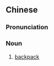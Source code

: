 ==Chinese==
{{zh-forms}}

===Pronunciation===
{{zh-pron
|mn=qz:phěr-pau/tp,xm:phē-pau/kh,zz:phōe-pau
|cat=n
}}

===Noun===
{{zh-noun}}

# {{lb|zh|Min Nan}} [[backpack]]